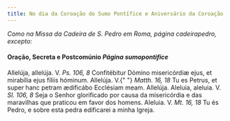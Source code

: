 ```yaml
---
title: No dia da Coroação do Sumo Pontífice e Aniversário da Coroação
---
```


<em>
  Como na Missa da Cadeira de S. Pedro em Roma, página cadeirapedro, excepto:
</em>

<h4 class="text-center">
  Oração, Secreta e Postcomúnio <em>Página sumopontifice</em>
</h4>

<div class="container-fluid">
  <div class="row">
    <span class="text-justify">
      Allelúja, allelúja. V. <em>Ps. 106, 8</em> Confitébitur Dómino
      misericórdiæ ejus, et mirabília ejus fíliis hóminum. Allelúja. V.{" "}
      <em>Matth. 16, 18</em> Tu es Petrus, et super hanc petram ædificábo
      Ecclésiam meam. Allelúja.
    </span>
<span class="text-justify">
      Aleluia, aleluia. V. <em>Sl. 106, 8</em> Seja o Senhor glorificado por
      causa da misericórdia e das maravilhas que praticou em favor dos homens.
      Aleluia. V. <em>Mt. 16, 18</em> Tu és Pedro, e sobre esta pedra edificarei
      a minha Igreja.
    </span>
</div>
